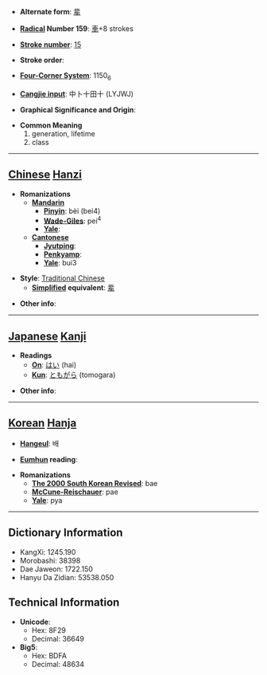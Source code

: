 * '''Alternate form''': [[辈]]

* '''[[Wiktionary:Chinese radical index| Radical]] Number 159''': [[Wiktionary:Chinese radical index 車|車]]+8 strokes

* '''[[Wiktionary:Chinese total strokes index|Stroke number]]''': [[Wiktionary:Chinese total strokes index 15|15]]

* '''Stroke order''': 

* '''[[Wiktionary:Chinese four corner index|Four-Corner System]]''': 1150<sub>6</sub>

* '''[[Wiktionary:Chinese Cangjie index|Cangjie input]]''': 中卜十田十 (LYJWJ)

* '''Graphical Significance and Origin''': 

* '''Common Meaning'''
*#generation, lifetime
*# class


----

== [[Chinese]] [[Hanzi]] ==

* '''Romanizations'''
** '''[[Mandarin]]'''
*** '''[[Pinyin]]''': bèi (bei4)
*** '''[[Wade-Giles]]''': pei<sup>4</sup>
*** '''[[Yale]]''': 
** '''[[Cantonese]]'''
*** '''[[Jyutping]]''':
*** '''[[Penkyamp]]''': 
*** '''[[Yale]]''': bui3

* '''Style''': [[Traditional Chinese]] 
** '''[[Simplified Chinese|Simplified]] equivalent''': [[辈]]

* '''Other info''': 

----

== [[Japanese]] [[Kanji]] ==

* '''Readings'''
** '''[[On]]''': [[はい]] (hai)
** '''[[Kun]]''': [[ともがら]] (tomogara)

* '''Other info''':  

----

== [[Korean]] [[Hanja]] ==

* '''[[Hangeul]]''': 배

* '''[[Eumhun]] reading''': 

* '''Romanizations'''
** '''[[The 2000 South Korean Revised Romanization|The 2000 South Korean Revised]]''': bae
** '''[[McCune-Reischauer]]''': pae
** '''[[Yale]]''': pya

----

== Dictionary Information ==

* KangXi: 1245.190
* Morobashi: 38398
* Dae Jaweon: 1722.150
* Hanyu Da Zidian: 53538.050

== Technical Information ==

* '''Unicode''':
** Hex: 8F29
** Decimal: 36649
* '''Big5''':
** Hex: BDFA
** Decimal: 48634